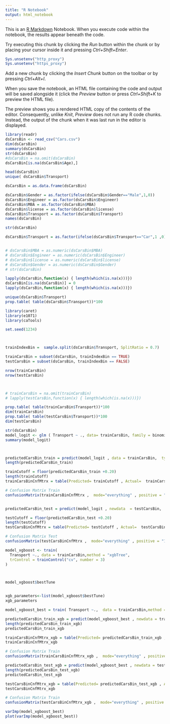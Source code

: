 ```yaml
---
title: "R Notebook"
output: html_notebook
---
```


This is an [R Markdown](http://rmarkdown.rstudio.com) Notebook. When you execute code within the notebook, the results appear beneath the code. 

Try executing this chunk by clicking the *Run* button within the chunk or by placing your cursor inside it and pressing *Ctrl+Shift+Enter*. 

```r
Sys.unsetenv("http_proxy")
Sys.unsetenv("https_proxy")
```

Add a new chunk by clicking the *Insert Chunk* button on the toolbar or by pressing *Ctrl+Alt+I*.

When you save the notebook, an HTML file containing the code and output will be saved alongside it (click the *Preview* button or press *Ctrl+Shift+K* to preview the HTML file).

The preview shows you a rendered HTML copy of the contents of the editor. Consequently, unlike *Knit*, *Preview* does not run any R code chunks. Instead, the output of the chunk when it was last run in the editor is displayed.
```r
library(readr)
dsCarsBin <- read_csv("Cars.csv")
dim(dsCarsBin)
summary(dsCarsBin)
str(dsCarsBin)
#dsCarsBin = na.omit(dsCarsBin)
dsCarsBin[is.na(dsCarsBin$Age),]
```
```r
head(dsCarsBin)
unique( dsCarsBin$Transport)

dsCarsBin = as.data.frame(dsCarsBin)

dsCarsBin$Gender = as.factor(ifelse(dsCarsBin$Gender=="Male",1,0))
dsCarsBin$Engineer = as.factor(dsCarsBin$Engineer)
dsCarsBin$MBA = as.factor(dsCarsBin$MBA)
dsCarsBin$license = as.factor(dsCarsBin$license)
dsCarsBin$Transport = as.factor(dsCarsBin$Transport)
names(dsCarsBin)

str(dsCarsBin)

dsCarsBin$Transport = as.factor(ifelse(dsCarsBin$Transport=="Car",1 ,0))


# dsCarsBin$MBA = as.numeric(dsCarsBin$MBA)
# dsCarsBin$Engineer = as.numeric(dsCarsBin$Engineer)
# dsCarsBin$license = as.numeric(dsCarsBin$license)
# dsCarsBin$Gender = as.numeric(dsCarsBin$Gender)
# str(dsCarsBin)


```
```r
lapply(dsCarsBin,function(x) { length(which(is.na(x)))})
dsCarsBin[is.na(dsCarsBin)] = 0
lapply(dsCarsBin,function(x) { length(which(is.na(x)))})
```

```r
unique(dsCarsBin$Transport)
prop.table( table(dsCarsBin$Transport))*100
```

```r
library(caret)
library(e1071)
library(caTools)

set.seed(1234)



trainIndexBin =  sample.split(dsCarsBin$Transport, SplitRatio = 0.7)

trainCarsBin = subset(dsCarsBin, trainIndexBin == TRUE)
testCarsBin = subset(dsCarsBin, trainIndexBin == FALSE)

nrow(trainCarsBin)
nrow(testCarsBin)



# trainCarsBin = na.omit(trainCarsBin)
# lapply(testCarsBin,function(x) { length(which(is.na(x)))})


```




```r
prop.table( table(trainCarsBin$Transport))*100
dim(trainCarsBin)
prop.table( table(testCarsBin$Transport))*100
dim(testCarsBin)

```

```r



str(dsCarsBin)
model_logit <- glm ( Transport ~ ., data= trainCarsBin, family = binomial, na.action  = na.exclude)
summary(model_logit)




```

```r
predictedCarsBin_train = predict(model_logit , data = trainCarsBin,  type="response")
length(predictedCarsBin_train)


```


```r

trainCutoff = floor(predictedCarsBin_train +0.20)
length(trainCutoff)
trainCarsBinCnfMtrx = table(Predicted= trainCutoff , Actual=  trainCarsBin$Transport)

# Confusion Matrix Train
confusionMatrix(trainCarsBinCnfMtrx ,  mode="everything" , positive = "1")



```
```r
predictedCarsBin_test = predict(model_logit , newdata  = testCarsBin,  type="response")


```

```r
testCutoff = floor(predictedCarsBin_test +0.20)
length(testCutoff)
testCarsBinCnfMtrx = table(Predicted= testCutoff , Actual=  testCarsBin$Transport)

# Confusion Matrix Test
confusionMatrix(testCarsBinCnfMtrx ,  mode="everything" , positive = "1")
```

```r
model_xgboost <- train(
  Transport ~., data = trainCarsBin,method = "xgbTree",
  trControl = trainControl("cv", number = 3)
)




```



```r

model_xgboost$bestTune


xgb_parameters<-list(model_xgboost$bestTune)
xgb_parameters


```

```r

model_xgboost_best = train( Transport ~.,  data = trainCarsBin,method = "xgbTree" , trControl = trainControl("cv", number = 3))

```

```r
predictedCarsBin_train_xgb = predict(model_xgboost_best , newdata = trainCarsBin)
length(predictedCarsBin_train_xgb)
predictedCarsBin_train_xgb


```


```r


trainCarsBinCnfMtrx_xgb = table(Predicted= predictedCarsBin_train_xgb , Actual=  trainCarsBin$Transport)
trainCarsBinCnfMtrx_xgb

# Confusion Matrix Train
confusionMatrix(trainCarsBinCnfMtrx_xgb ,  mode="everything" , positive = "1" )

```



```r
predictedCarsBin_test_xgb = predict(model_xgboost_best , newdata = testCarsBin)
length(predictedCarsBin_test_xgb)
predictedCarsBin_test_xgb

```





```r
testCarsBinCnfMtrx_xgb = table(Predicted= predictedCarsBin_test_xgb , Actual=  testCarsBin$Transport)
testCarsBinCnfMtrx_xgb

# Confusion Matrix Train
confusionMatrix(testCarsBinCnfMtrx_xgb ,  mode="everything" , positive = "1" )
```
```r
varImp(model_xgboost_best)
plot(varImp(model_xgboost_best))
```
